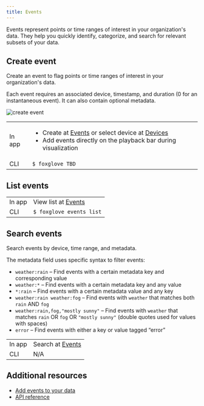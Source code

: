 ```yaml
---
title: Events
---
```


Events represent points or time ranges of interest in your organization's data. They help you quickly identify, categorize, and search for relevant subsets of your data.


## Create event

Create an event to flag points or time ranges of interest in your organization's data.

Each event requires an associated device, timestamp, and duration (0 for an instantaneous event). It can also contain optional metadata.

![create event](/img/docs/data-platform/create-event.webp)

|        |                                                                                                                         |
| ------ | ----------------------------------------------------------------------------------------------------------------------- |
| In app | <ul><li>Create at [Events](https://console.foxglove.dev/events) or select device at [Devices](https://console.foxglove.devices)</li><li>Add events directly on the playback bar during visualization</li></ul> |
| CLI    | `$ foxglove TBD`                                                                                                        |

## List events

|        |                                                              |
| ------ | ------------------------------------------------------------ |
| In app | View list at [Events](https://console.foxglove.dev/events)   |
| CLI    | `$ foxglove events list`                                     |

## Search events

Search events by device, time range, and metadata.

The metadata field uses specific syntax to filter events:

- `weather:rain` – Find events with a certain metadata key and corresponding value
- `weather:*` – Find events with a certain metadata key and any value
- `*:rain` – Find events with a certain metadata value and any key
- `weather:rain weather:fog` – Find events with `weather` that matches both `rain` AND `fog`
- `weather:rain,fog,"mostly sunny"` – Find events with `weather` that matches `rain` OR `fog` OR `"mostly sunny"` (double quotes used for values with spaces)
- `error` – Find events with either a key or value tagged “error”

|        |                                                         |
| ------ | ------------------------------------------------------- |
| In app | Search at [Events](https://console.foxglove.dev/events) |
| CLI    | N/A                                                     |


## Additional resources

- [Add events to your data](/blog/announcing-foxglove-data-platform-events)
- [API reference](https://foxglove.dev/docs/api#tag/Events)
